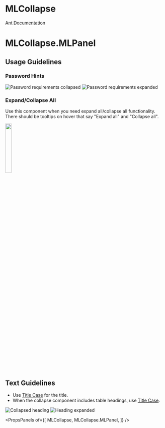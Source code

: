 
# MLCollapse

[Ant Documentation](https://3x.ant.design/components/collapse)

# MLCollapse.MLPanel

## Usage Guidelines
### Password Hints
![Password requirements collapsed](images/password_collapsed.png)
![Password requirements expanded](images/password_expanded.png)

### Expand/Collapse All
Use this component when you need expand all/collapse all functionality. There should be tooltips on hover that say "Expand all" and "Collapse all".

<img src="images/expand_collapse_all.png" width="20%">

## Text Guidelines
* Use [Title Case](https://elementary.io/docs/human-interface-guidelines#capitalization) for the title.
* When the collapse component includes table headings, use [Title Case](https://elementary.io/docs/human-interface-guidelines#capitalization).

![Collapsed heading](images/collapse_heading.png)
![Heading expanded](images/collapse_heading_expanded.png)


<PropsPanels of={[
  MLCollapse,
  MLCollapse.MLPanel,
]} />
